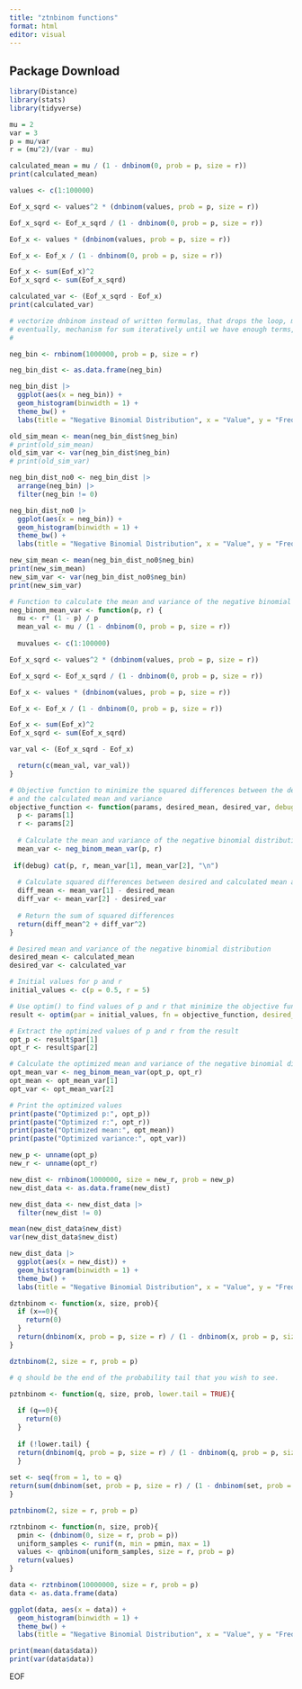 ```yaml
---
title: "ztnbinom functions"
format: html
editor: visual
---
```


## Package Download

```r
library(Distance)
library(stats)
library(tidyverse)
```

```r
mu = 2
var = 3
p = mu/var
r = (mu^2)/(var - mu)
```

```r
calculated_mean = mu / (1 - dnbinom(0, prob = p, size = r))
print(calculated_mean)

values <- c(1:100000)

Eof_x_sqrd <- values^2 * (dnbinom(values, prob = p, size = r))

Eof_x_sqrd <- Eof_x_sqrd / (1 - dnbinom(0, prob = p, size = r))

Eof_x <- values * (dnbinom(values, prob = p, size = r))

Eof_x <- Eof_x / (1 - dnbinom(0, prob = p, size = r))

Eof_x <- sum(Eof_x)^2
Eof_x_sqrd <- sum(Eof_x_sqrd)

calculated_var <- (Eof_x_sqrd - Eof_x)
print(calculated_var)

# vectorize dnbinom instead of written formulas, that drops the loop, makes it faster
# eventually, mechanism for sum iteratively until we have enough terms, reaches the bottom of the graph
#
```

```r

neg_bin <- rnbinom(1000000, prob = p, size = r)

neg_bin_dist <- as.data.frame(neg_bin)

neg_bin_dist |>
  ggplot(aes(x = neg_bin)) +
  geom_histogram(binwidth = 1) +
  theme_bw() +
  labs(title = "Negative Binomial Distribution", x = "Value", y = "Frequency")

old_sim_mean <- mean(neg_bin_dist$neg_bin)
# print(old_sim_mean)
old_sim_var <- var(neg_bin_dist$neg_bin)
# print(old_sim_var)

neg_bin_dist_no0 <- neg_bin_dist |>
  arrange(neg_bin) |>
  filter(neg_bin != 0)

neg_bin_dist_no0 |>
  ggplot(aes(x = neg_bin)) +
  geom_histogram(binwidth = 1) +
  theme_bw() +
  labs(title = "Negative Binomial Distribution", x = "Value", y = "Frequency")

new_sim_mean <- mean(neg_bin_dist_no0$neg_bin)
print(new_sim_mean)
new_sim_var <- var(neg_bin_dist_no0$neg_bin)
print(new_sim_var)
```

```r
# Function to calculate the mean and variance of the negative binomial distribution
neg_binom_mean_var <- function(p, r) {
  mu <- r* (1 - p) / p
  mean_val <- mu / (1 - dnbinom(0, prob = p, size = r))
  
  muvalues <- c(1:100000)

Eof_x_sqrd <- values^2 * (dnbinom(values, prob = p, size = r))

Eof_x_sqrd <- Eof_x_sqrd / (1 - dnbinom(0, prob = p, size = r))

Eof_x <- values * (dnbinom(values, prob = p, size = r))

Eof_x <- Eof_x / (1 - dnbinom(0, prob = p, size = r))

Eof_x <- sum(Eof_x)^2
Eof_x_sqrd <- sum(Eof_x_sqrd)

var_val <- (Eof_x_sqrd - Eof_x)

  return(c(mean_val, var_val))
}

# Objective function to minimize the squared differences between the desired mean and variance
# and the calculated mean and variance
objective_function <- function(params, desired_mean, desired_var, debug = FALSE) {
  p <- params[1]
  r <- params[2]
  
  # Calculate the mean and variance of the negative binomial distribution
  mean_var <- neg_binom_mean_var(p, r)
  
 if(debug) cat(p, r, mean_var[1], mean_var[2], "\n")
  
  # Calculate squared differences between desired and calculated mean and variance
  diff_mean <- mean_var[1] - desired_mean
  diff_var <- mean_var[2] - desired_var
  
  # Return the sum of squared differences
  return(diff_mean^2 + diff_var^2)
}

# Desired mean and variance of the negative binomial distribution
desired_mean <- calculated_mean
desired_var <- calculated_var

# Initial values for p and r
initial_values <- c(p = 0.5, r = 5)

# Use optim() to find values of p and r that minimize the objective function
result <- optim(par = initial_values, fn = objective_function, desired_mean = desired_mean, desired_var = desired_var, method = "L-BFGS-B", lower = c(0, 0), upper = c(1, Inf))

# Extract the optimized values of p and r from the result
opt_p <- result$par[1]
opt_r <- result$par[2]

# Calculate the optimized mean and variance of the negative binomial distribution
opt_mean_var <- neg_binom_mean_var(opt_p, opt_r)
opt_mean <- opt_mean_var[1]
opt_var <- opt_mean_var[2]

# Print the optimized values
print(paste("Optimized p:", opt_p))
print(paste("Optimized r:", opt_r))
print(paste("Optimized mean:", opt_mean))
print(paste("Optimized variance:", opt_var))
```

```r
new_p <- unname(opt_p)
new_r <- unname(opt_r)

new_dist <- rnbinom(1000000, size = new_r, prob = new_p)
new_dist_data <- as.data.frame(new_dist)

new_dist_data <- new_dist_data |>
  filter(new_dist != 0)

mean(new_dist_data$new_dist)
var(new_dist_data$new_dist)

new_dist_data |>
  ggplot(aes(x = new_dist)) +
  geom_histogram(binwidth = 1) +
  theme_bw() +
  labs(title = "Negative Binomial Distribution", x = "Value", y = "Frequency")
```
```r
dztnbinom <- function(x, size, prob){
  if (x==0){
    return(0)
  }
  return(dnbinom(x, prob = p, size = r) / (1 - dnbinom(x, prob = p, size = r)))
}

dztnbinom(2, size = r, prob = p)
```

```r
# q should be the end of the probability tail that you wish to see. 

pztnbinom <- function(q, size, prob, lower.tail = TRUE){
  
  if (q==0){
    return(0)
  }
  
  if (!lower.tail) {
  return(dnbinom(q, prob = p, size = r) / (1 - dnbinom(q, prob = p, size = r)))
  }
  
set <- seq(from = 1, to = q)
return(sum(dnbinom(set, prob = p, size = r) / (1 - dnbinom(set, prob = p, size = r))))
}

pztnbinom(2, size = r, prob = p)
```

```r

rztnbinom <- function(n, size, prob){
  pmin <- (dnbinom(0, size = r, prob = p))
  uniform_samples <- runif(n, min = pmin, max = 1)
  values <- qnbinom(uniform_samples, size = r, prob = p)
  return(values)
}

data <- rztnbinom(10000000, size = r, prob = p)
data <- as.data.frame(data)

ggplot(data, aes(x = data)) +
  geom_histogram(binwidth = 1) +
  theme_bw() +
  labs(title = "Negative Binomial Distribution", x = "Value", y = "Frequency")

print(mean(data$data))
print(var(data$data))

``` 






EOF